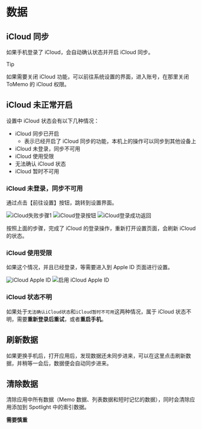 
# 数据

## iCloud 同步

如果手机登录了 iCloud，会自动确认状态并开启 iCloud 同步。

> [!TIP]
>
> 如果需要关闭 iCloud 功能，可以前往系统设置的界面，进入账号，在那里关闭 ToMemo 的 iCloud 权限。

## iCloud 未正常开启

设置中 iCloud 状态会有以下几种情况：

- iCloud 同步已开启
  - 表示已经开启了 iCloud 同步的功能，本机上的操作可以同步到其他设备上
- iCloud 未登录，同步不可用
- iCloud 使用受限
- 无法确认 iCloud 状态
- iCloud 暂时不可用

### iCloud 未登录，同步不可用

通过点击【前往设置】按钮，跳转到设置界面。

<Image src="/images/settings/icloud-failed-step1.webp" alt="iCloud失败步骤1" width={300} height={600} />

<Image src="/images/settings/icloud-signin-button.webp" alt="iCloud登录按钮" width={300} height={600} />

<Image src="/images/settings/icloud-signin-ok-back.webp" alt="iCloud登录成功返回" width={300} height={600} />

按照上面的步骤，完成了 iCloud 的登录操作，重新打开设置页面，会刷新 iCloud 的状态。

### iCloud 使用受限

如果这个情况，并且已经登录，等需要进入到 Apple ID 页面进行设置。

<Image src="/images/settings/icloud-apple-id.webp" alt="iCloud Apple ID" width={300} height={600} />

<Image src="/images/settings/icloud-apple-id-enable.webp" alt="启用 iCloud Apple ID" width={300} height={600} />

### iCloud 状态不明

如果处于`无法确认iCloud状态`和`iCloud暂时不可用`这两种情况，属于 iCloud 状态不明，需要**重新登录后重试**，或者**重启手机**。

## 刷新数据

如果更换手机后，打开应用后，发现数据还未同步进来，可以在这里点击刷新数据，并稍等一会后，数据便会自动同步进来。

## 清除数据

清除应用中所有数据（Memo 数据、列表数据和短时记忆的数据），同时会清除应用添加到 Spotlight 中的索引数据。

**需要慎重**

